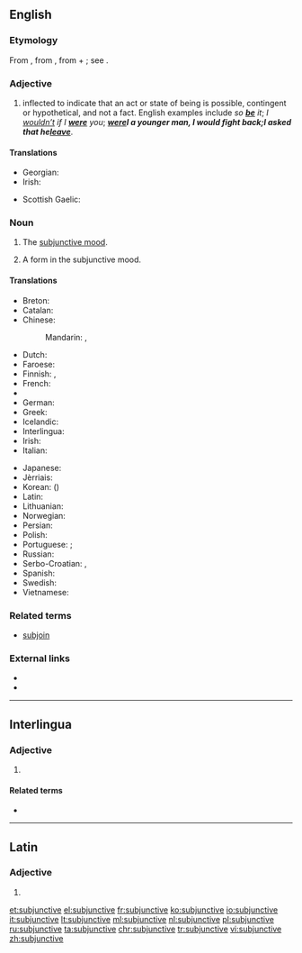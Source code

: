 ==English==

===Etymology===
From {{etyl|la|en}} {{term|subjunctivus||serving to join, connecting, in grammar applies to the subjunctive mode|lang=la}}, from {{term|subjungere||to add, join, subjoin}}, from {{term|sub||under}} + {{term|jungere||to join, yoke}}; see {{term|join}}.

===Adjective===
{{en-adj|-}}

# {{context|grammar|of a verb|lang=en}} inflected to indicate that an act or state of being is possible, contingent or hypothetical, and not a fact.  English examples include ''so '''[[be]]''' it''; ''I [[wouldn’t]] if I '''[[were]]''' you''; '''''[[were]]''' I a younger man, I would fight back''; ''I asked that he '''[[leave]]'''''.

====Translations====
{{trans-top|possible, contingent, or hypothetical; not a fact}}
* Georgian: {{t-|ka|კავშირებითი|tr=kavširebit'i|sc=Geor}}
* Irish: {{t-|ga|foshuiteach}}
{{trans-mid}}
* Scottish Gaelic: {{t-|gd|fo-leantach}}
{{trans-bottom}}

===Noun===
{{en-noun|~}}

# {{context|grammar|uncountable|lang=en}} The [[subjunctive mood]].
# {{context|countable|lang=en}} A form in the subjunctive mood.

====Translations====
{{trans-top|subjunctive mood}}
* Breton: {{t+|br|doare-sujañ|m}}
* Catalan: {{t-|ca|subjuntiu}}
* Chinese:
*: Mandarin: {{t|cmn|虛擬語氣|sc=Hani}},  {{t|cmn|虚拟语气|tr=xūnǐ yǔqì|sc=Hani}}
* Dutch: {{t+|nl|aanvoegende wijs|m}}
* Faroese: {{t-|fo|hugsháttur|m}}
* Finnish: {{t+|fi|konjunktiivi}}, {{t+|fi|subjunktiivi}}
* French: {{t+|fr|subjonctif|m}}
* {{trreq|ka}}
* German: {{t+|de|Konjunktiv|m}}
* Greek: {{t+|el|υποτακτική|f|tr=ipotakticí}}
* Icelandic: {{t+|is|viðtengingarháttur|m}}
* Interlingua: {{t-|ia|subjunctivo|m}}
* Irish: {{t-|ga|foshuiteach|m}}
* Italian: {{t+|it|congiuntivo|m}}
{{trans-mid}}
* Japanese: {{t+|ja|接続法|tr=せつぞくほう, setsuzokuhō}}
* Jèrriais: {{tø|roa-jer|subjonctif|m}}
* Korean: {{t+|ko|가정법|tr=gajeongbeop|sc=Hang}} ({{t+|ko|假定法|sc=Hani}})
* Latin: {{t-|la|subiunctivus|m}}
* Lithuanian: {{t+|lt|tariamoji nuosaka}}
* Norwegian: {{t-|no|konjunktiv|m}}
* Persian: {{t+|fa|التزامی|tr=eltezâmi|sc=fa-Arab}}
* Polish: {{t+|pl|tryb łączący|m}}
* Portuguese: {{t+|pt|subjuntivo|m}} {{qualifier|Brazil}}; {{t+|pt|conjuntivo|m}} {{qualifier|Portugal}}
* Russian: {{t+|ru|сослагательное наклонение|n|tr=soslagátel’noje naklonénije}}
* Serbo-Croatian: {{t-|sh|konjunktiv|m}}, {{t-|sh|vezni način|m}}
* Spanish: {{t+|es|subjuntivo|m}}
* Swedish: {{t+|sv|konjunktiv|c}}
* Vietnamese: {{t+|vi|lối cầu khẩn}}
{{trans-bottom}}

===Related terms===
* [[subjoin]]

===External links===
* {{R:Webster 1913}}
* {{R:Century 1911}}

----

==Interlingua==

===Adjective===
{{head|ia|adjective}}

# {{l|en|subjunctive}}

====Related terms====
* {{l|ia|subjunctivo}}

----

==Latin==

===Adjective===
{{la-adj-form|subjunctīve}}

# {{inflection of|subjunctivus|subjunctīvus|voc|m|s|lang=la}}

[[et:subjunctive]]
[[el:subjunctive]]
[[fr:subjunctive]]
[[ko:subjunctive]]
[[io:subjunctive]]
[[it:subjunctive]]
[[lt:subjunctive]]
[[ml:subjunctive]]
[[nl:subjunctive]]
[[pl:subjunctive]]
[[ru:subjunctive]]
[[ta:subjunctive]]
[[chr:subjunctive]]
[[tr:subjunctive]]
[[vi:subjunctive]]
[[zh:subjunctive]]